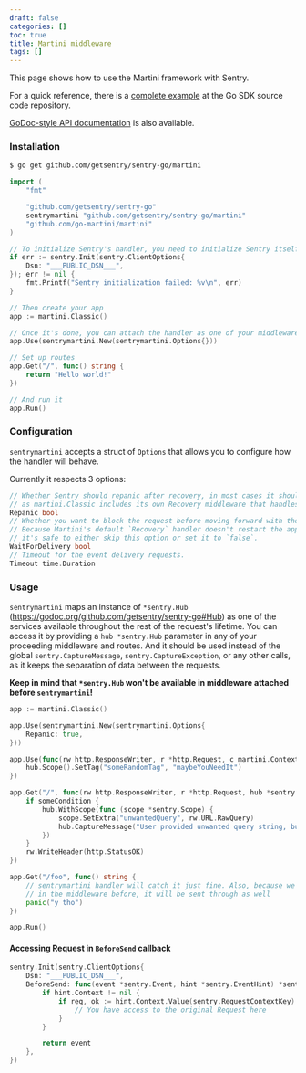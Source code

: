 ```yaml
---
draft: false
categories: []
toc: true
title: Martini middleware
tags: []
---
```


This page shows how to use the Martini framework with Sentry.

For a quick reference, there is a [complete
example](https://github.com/getsentry/sentry-go/tree/master/example/martini) at the
Go SDK source code repository.

[GoDoc-style API
documentation](https://godoc.org/github.com/getsentry/sentry-go/martini) is also
available.

### Installation

```bash
$ go get github.com/getsentry/sentry-go/martini
```

<Break />

```go
import (
	"fmt"

	"github.com/getsentry/sentry-go"
	sentrymartini "github.com/getsentry/sentry-go/martini"
	"github.com/go-martini/martini"
)

// To initialize Sentry's handler, you need to initialize Sentry itself beforehand
if err := sentry.Init(sentry.ClientOptions{
	Dsn: "___PUBLIC_DSN___",
}); err != nil {
	fmt.Printf("Sentry initialization failed: %v\n", err)
}

// Then create your app
app := martini.Classic()

// Once it's done, you can attach the handler as one of your middleware
app.Use(sentrymartini.New(sentrymartini.Options{}))

// Set up routes
app.Get("/", func() string {
	return "Hello world!"
})

// And run it
app.Run()
```

### Configuration

`sentrymartini` accepts a struct of `Options` that allows you to configure how the handler will behave.

Currently it respects 3 options:

```go
// Whether Sentry should repanic after recovery, in most cases it should be set to true,
// as martini.Classic includes its own Recovery middleware that handles http responses.
Repanic bool
// Whether you want to block the request before moving forward with the response.
// Because Martini's default `Recovery` handler doesn't restart the application,
// it's safe to either skip this option or set it to `false`.
WaitForDelivery bool
// Timeout for the event delivery requests.
Timeout time.Duration
```

### Usage

`sentrymartini` maps an instance of `*sentry.Hub` (https://godoc.org/github.com/getsentry/sentry-go#Hub) as one of the services available throughout the rest of the request's lifetime.
You can access it by providing a `hub *sentry.Hub` parameter in any of your proceeding middleware and routes.
And it should be used instead of the global `sentry.CaptureMessage`, `sentry.CaptureException`, or any other calls, as it keeps the separation of data between the requests.

**Keep in mind that `*sentry.Hub` won't be available in middleware attached before `sentrymartini`!**

```go
app := martini.Classic()

app.Use(sentrymartini.New(sentrymartini.Options{
	Repanic: true,
}))

app.Use(func(rw http.ResponseWriter, r *http.Request, c martini.Context, hub *sentry.Hub) {
	hub.Scope().SetTag("someRandomTag", "maybeYouNeedIt")
})

app.Get("/", func(rw http.ResponseWriter, r *http.Request, hub *sentry.Hub) {
	if someCondition {
		hub.WithScope(func (scope *sentry.Scope) {
			scope.SetExtra("unwantedQuery", rw.URL.RawQuery)
			hub.CaptureMessage("User provided unwanted query string, but we recovered just fine")
		})
	}
	rw.WriteHeader(http.StatusOK)
})

app.Get("/foo", func() string {
	// sentrymartini handler will catch it just fine. Also, because we attached "someRandomTag"
	// in the middleware before, it will be sent through as well
	panic("y tho")
})

app.Run()
```

#### Accessing Request in `BeforeSend` callback

```go
sentry.Init(sentry.ClientOptions{
	Dsn: "___PUBLIC_DSN___",
	BeforeSend: func(event *sentry.Event, hint *sentry.EventHint) *sentry.Event {
		if hint.Context != nil {
			if req, ok := hint.Context.Value(sentry.RequestContextKey).(*http.Request); ok {
				// You have access to the original Request here
			}
		}

		return event
	},
})
```
